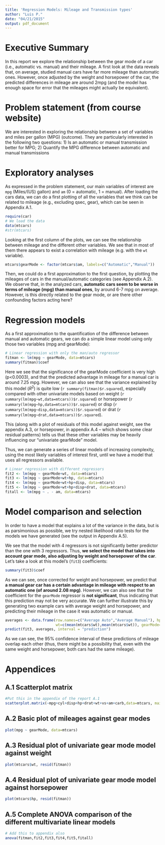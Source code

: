 ```yaml
---
title: 'Regression Models: Mileage and Transmission types'
author: "Luis P."
date: "04/21/2015"
output: pdf_document
---
```


# Executive Summary

In this report we explore the relationship between the gear mode of a car (i.e., automatic vs. manual) and their mileage. A first look at the data reveals that, on average, studied manual cars have far more mileage than automatic ones. However, once adjusted by the weight and horsepower of the car, the predicted differences in mileage are around 2mpg (and the model has enough space for error that the mileages might actually be equivalent).

# Problem statement (from course website)

We are interested in exploring the relationship between a set of variables and miles per gallon (MPG) (outcome). They are particularly interested in the following two questions: 1) Is an automatic or manual transmission better for MPG; 2) Quantify the MPG difference between automatic and manual transmissions

<!--The evaluation criteria look at interpretation of the coefficients, exploratory data analysis, trying out multiple models and selection strategy, residual plot and diagnostics, uncertainty of conclusions-->

# Exploratory analyses

As expressed in the problem statement, our main variables of interest are ```mpg``` (Miles/(US) gallon) and ```am``` (0 = automatic, 1 = manual). After loading the cars data, we can do a first plotting of all the variables that we think can be related to mileage (e.g., excluding qsec, gear), which can be seen in Appendix A.1.

```r
require(car)
# We load the data
data(mtcars)
#str(mtcars)
```

Looking at the first column of the plots, we can see the relationship between mileage and the different other variables. We see that in most of them there appears to exist a correlation with mileage (e.g. with the ```wt``` variable).


```r
mtcars$gearMode <- factor(mtcars$am, labels=c("Automatic","Manual"))
```

Then, we could do a first approximation to the first question, by plotting the mileages of cars in the manual/automatic categories (see Appendix A.2). We observe that, in the analyzed cars, **automatic cars seem to be worse in terms of mileage (mpg) than manual ones**, by around 6-7 mpg on average. However, is this directly related to the gear mode, or are there other confounding factors acting here?

# Regression models 

As a first approximation to the quantification of the difference between manual and automatic gears, we can do a simple linear model using only those two variables (mpg and gearMode):

```r
# Linear regression with only the man/auto regressor
fitman <- lm(mpg ~ gearMode, data=mtcars)
summary(fitman)$coef
```

Here we see that the significance of the gearMode coefficient is very high (p<0.0003), and that the predicted advantage in mileage for a manual car is around 7.25 mpg. However, we can also see that the variance explained by this model ($R^2$) is quite low (`r summary(fitman)$r.squared`), especially compared with other univariate models based on weight (`r summary(lm(mpg~wt,data=mtcars))$r.squared`) or horsepower (`r summary(lm(mpg~hp,data=mtcars))$r.squared`) or disp (`r summary(lm(mpg~disp,data=mtcars))$r.squared`) or drat (`r summary(lm(mpg~drat,data=mtcars))$r.squared`). 

This (along with a plot of residuals of this model against weight, see the appendix A.3, or horsepower, in appendix A.4 -- which shows some clear residual patterns) tells us that these other variables may be heavily influencing our "univariate gearMode" model.

Thus, we can generate a series of linear models of increasing complexity, using the most likely variables of interest first, until we have a model that uses all regressors available. <!--We select the variables by looking at variables in the ```am``` row of the scatterplot matrix in appendix A.1, and seeing how certain variables are unevenly distributed between the two gearMode categories (e.g., automatic cars in the dataset tend to be much heavier than the manual ones -- given the quite logical correlation between weight and mileage, it is clear that weight can be a confounding factor in the previous model).-->

```r
# Linear regression with different regressors
fit2 <- lm(mpg ~ gearMode+wt, data=mtcars)
fit3 <- lm(mpg ~ gearMode+wt+hp, data=mtcars)
fit4 <- lm(mpg ~ gearMode+wt+hp+disp, data=mtcars)
fit5 <- lm(mpg ~ gearMode+wt+hp+disp+drat, data=mtcars)
fitall <- lm(mpg ~ . - am, data=mtcars)
```


# Model comparison and selection

In order to have a model that explains a lot of the variance in the data, but is as parsimonious as possible, we try nested likelihood ratio tests for the models we have generated (see the output in Appendix A.5).

We see that the model with 4 regressors is not significantly better predictor than the one with 3 regressors. Thus, **we select the model that takes into account gear mode, also adjusting by weight and horsepower of the car**. Let's take a look at this model's (```fit3```) coefficients:

```r
summary(fit3)$coef
```

As we can see, once corrected for weight and horsepower, we predict that **a manual gear car has a certain advantage in mileage with respect to an automatic one (of around 2.08 mpg)**. However, we can also see that the coefficient for the ```gearMode``` regressor is **not significant**, thus indicating that this prediction may not be very accurate. We can further illustrate this by generating two example cars with average weight and horsepower, and predicting their mileage in the case it was automatic or manual.

```r
averages <- data.frame(row.names=c("Average Auto","Average Manual"), hp=c(mean(mtcars$hp),mean(mtcars$hp)), 
                       wt=c(mean(mtcars$wt),mean(mtcars$wt)), gearMode=as.factor(c("Automatic","Manual")))
predict(fit3, averages, interval = "prediction")
```

As we can see, the 95% confidence interval of these predictions of mileage overlap each other (thus, there might be a possibility that, even with the same weight and horsepower, both cars had the same mileage).

\newpage

# Appendices

## A.1 Scatterplot matrix

```r
#Put this in the appendix of the report A.1
scatterplot.matrix(~mpg+cyl+disp+hp+drat+wt+vs+am+carb,data=mtcars, main="Cars Scatterplot Matrix")
```

## A.2 Basic plot of mileages against gear modes

```r
plot(mpg ~ gearMode, data=mtcars)
```


## A.3 Residual plot of univariate gear mode model against weight

```r
plot(mtcars$wt, resid(fitman))
```

## A.4 Residual plot of univariate gear mode model against horsepower

```r
plot(mtcars$hp, resid(fitman))
```

## A.5 Complete ANOVA comparison of the different multivariate linear models

```r
# Add this to appendix also
anova(fitman,fit2,fit3,fit4,fit5,fitall)
```